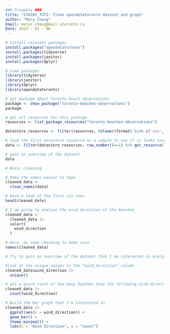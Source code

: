 ```yaml
---
### Preamble ###
title: "STA302_TUT2: Clean opendatatoronto dataset and graph"
author: "Mary Cheng"
Email: maryc.cheng@mail.utoronto.ca
Date: 2024 - 01 - 06
---
```


```r
# Install relevant packages
install.packages("opendatatoronto")
install.packages(tidyverse)
install.packages(janitor)
install.packages(dplyr)
```

```r
# Load packages
library(tidyverse)
library(janitor)
library(dplyr)
library(opendatatoronto)
```

```r
# get package about Toronto beach observations
package <- show_package("toronto-beaches-observations")
package

# get all resources for this package
resources <- list_package_resources("toronto-beaches-observations")

datastore_resources <- filter(resources, tolower(format) %in% c('csv', 'geojson'))

```

```r
# load the first datastore resource as a sample to see if it looks correct
data <- filter(datastore_resources, row_number()==1) %>% get_resource()

# gain an overview of the dataset
data
```

```r
# Basic cleaning

# Make the names easier to type
cleaned_data <-
  clean_names(data)

# Have a look at the first six rows
head(cleaned_data)
```

```r
# I am going to analyze the wind direction of the beaches
cleaned_data <-
  cleaned_data |>
  select(
    wind_direction
  )
```

```r
# Here, do some checking to make sure
names(cleaned_data)
```

```r
# Try to gain an overview of the dataset that I am interested in analyzing

#look at the unique values in the “wind_direction” column
cleaned_data$wind_direction |>
  unique()
```

```r
# get a quick count of how many beaches have the following wind directions using count()
cleaned_data |>
  count(wind_direction)
```

```r
# Build the bar graph that I'm interested in
cleaned_data |>
  ggplot(aes(x = wind_direction)) +
  geom_bar() +
  theme_minimal() +
  labs(x = "Wind Direction", y = "count") 
```

## 
